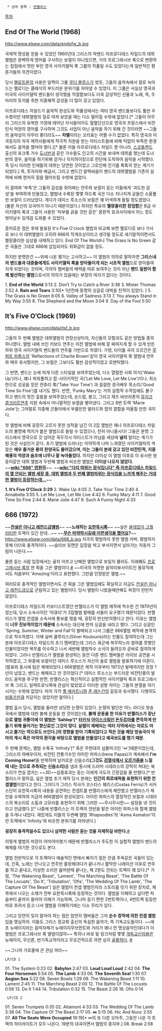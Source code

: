   * 상위 항목 : [[반젤리스]]

[[목차]]

== End Of The World (1968) ==
http://www.elsew.com/data/endofw_b.jpg

국제적 명성을 얻을 수 있었던 1960년대 그리스의 락밴드 아프로디테스 차일드의 데뷔 앨범은 완벽하게 영어를 구사하는 보컬이 아니었으면, 거의 프로그레시브 록으로 변환하는 접점에서 멋만 부린 영국 사이키델릭 록 그룹의 작품일 수도 있었다는게 일반적인 평론가들의 의견이었다. 

당시 [[멜로트론]]의 사용은 일찍이 그룹 [[무디 블루스]]가 썼듯, 그들의 음악속에서 절로 녹아드는 멜로디는 클래식의 부드러운 분위기를 자아낼 수 있었다. 이 그룹은 사실상 영국과 미국의 사이키델릭 밴드들이 생각했을 적절함보다도 더욱 감성적인 선율과 노래, 즉, 두마리의 토끼를 취한 지중해적 감성을 더 많이 갖고 있었다. 

아프로디테스 차일드가 음악적 완성도와 작품성에서는 여타 영국 밴드들보다도 훨씬 우수했지만 데뷔앨범의 질로 따져 보았을 때는 다소 떨어질 수밖에 없었다.[* 그들이 아무리 그리스의 유복한 가정에 태어난 자식들이어도 혈혈단신으로 영국과 프랑스에서 비잔틴식 억양의 영어를 구사하며 그것도 사업이 아닌 음악을 하기 위해 건 것이라면 ~~그들의 음악성이 아무리 좋더라도~~ '''차별'''이라는 꼬리표는 어쩔 수가 없었다. 특히 영국과 미국등지의 자국 제작사들에게 적극적 지원을 받는 아티스트들에 비해 턱없이 부족한 환경에서도 음악을 했어야 했다.][* 물론 이들 아프로디테스 차일드 뿐 아니라, [[스코틀랜드]] 출신의 포크록 가수 [[도너반]]과 같은 가수들도 인고의 시간을 보내며 데뷔를 했는데 도너반의 경우, 음악을 하기위해 걷거나 히치하이킹으로 런던에 도착하여 음악을 시작했다. 즉 당시 이러한 인재들의 데뷔는 당연한 것이었고 그로인해 인기를 톡톡히 얻는 계기가 되었다.] 즉, 투자자와 배급사, 그리고 밴드간 알력싸움이 밴드의 데뷔앨범을 기존의 실력에 비해 현저히 질을 떨어뜨릴 수밖에 없었다. 

이 결여와 '부족'은 그들의 감성을 쥐어짜는 연주와 보컬이 듣는 이들에게 '과도한 감성'을 부여하게 만들었고, 앨범내 수록된 몇몇 하드록 곡은 다소 지나치게 공들인 소울풀한 보컬이 드러났었다. 게다가 데미스 루소스의 보컬은 꽤 어색하게 들릴 정도였었다. (물론 자신의 모국어가 아니기 때문이었다.) 하지만 특유의 '''멜랑꼴리한 장엄함'''은  B급 사이키델릭 록과 그들이 사용한 '피부를 긁을 것만 같은' 몽환적 효과사이에서 어느 정도 벗아날수 있게끔 도와줄 수 있었다.

흥미로운 점은 후에 발표된 It's Five O'clock 앨범과 비교해 보면 멜로디로 보나 가사로 보나 이 데뷔앨범이 오히려 666의 직계조상이라고 생각될 정도로 세기말적이면서도 멜랑콜리한 심상을 내재하고 있다. End Of The World나 The Grass Is No Green 같은 곡들은 그대로 666에 삽입되어도 위화감이 없을 정도.

하지만 분명한건 ~~위에 나온 평가는 고사하고~~ 이 앨범의 의의로 말하자면 '''그리스내의 밴드들과 대중들에게도 사이키델릭 록을 받아들이게 되는 시초적 앨범'''으로 받아들여지게 되었다는 것이며, 각자의 멤버들의 매력을 따로 보여주는 것이 아닌 '''밴드 일원이 함께 발산하는 앨범'''으로서의 의의가 있음에는 부정의 여지가 없다는 것이다.

1. '''End of the World'''           3:13
2. Don’t Try to Catch a River      3:38
3. Mister Thomas                    2:52
4. '''Rain and Tears'''             3:10[* 1년전에 동명의 싱글로 대박을 친적이 있었다. ]
5. The Grass is No Green            6:05
6. Valley of Sadness                3:13
7. You always Stand in My Way       3:55
8. The Shepherd and the Moon        3:04
9. Day of the Fool                  5:50

== It’s Five O’Clock (1969) ==
http://www.elsew.com/data/itsf_b.jpg

그들의 두 번째 앨범은 데뷔앨범의 연장선상이자, 자신들의 모험과도 같은 방법들 중의 하나였다. 앨범 내에 쓰인 키보드 연주는 이전 앨범에 비해 잘 짜여지게 할 수 있게 만든 하위 영국 사이키델릭 밴드들의 연주를 기반으로 하였다. 가령, 타이틀 곡의 오르간은 [[루퍼트 피플스]]의 'Reflections of Charlie Brown'같이 영국 사이키델릭 록 앨범내 연주와 매우 유사했지만, 그 보컬은 그보다도 훨씬 감성적이었고 로맨틱했다. 

그 반면, 밴드는 눈에 띄게 다른 스타일을 보여주었는데, 다소 열렬한 사회 의식('Wake Up')이나, 꽤나 파워풀하고 팝-사이키적인 곡('Let Me Love, Let Me Live')이나, 최소한으로 성공을 얻은 컨츄리 록('Take Your Time') 과 걸걸한 경극배우 목소리('Good Time So Fine')를 내기도 했다. 반면, 'Funky Mary'는 거의 실험적 수작임에도 불구하고 밴드의 멋진 출발을 보여주었는데, 손드럼, 봉고, 그리고 재즈 비브라폰의 [[뮤지크 콩크리트]]연주 지원 속에서 미니멀적인 보컬을 뱉어냈다. 그리고 8번 트랙 'Marie Jolie'는 그야말로 지중해 곤돌라에서 부를만한 발라드와 팝의 결합을 떠올릴 만한 곡이다. 

첫 앨범에 비해 굉장히 고르지 못한 성적을 남긴 이 2집 앨범은 꽤나 아프로디테스 차일드의 불명예 딱지가 붙은 앨범으로 들릴 수 있겠으나, 전혀 아니올시다! 그들은 분명 그리스에서 영국으로 갓 넘어온 꼭두각시 아티스트가 아님을 세상에 '''널리''' 알리는 계기가 된 것은 사실인거 같다. 초기 앨범에 드러나는 미약하게 나마 느껴졌던 사이키델릭의 색깔은 '''매우 즐거운 풍의 찬양곡도 들어갔으며, 이는 그들이 본래 갖고 있던 비잔틴적, 지중해풍의 억양과 음조에 너무나 잘 녹아들었다.''' 하지만 더이상 이 앨범 이후로 이 유사한 쌍둥이같은 데뷔 앨범과 두번째 앨범과 비슷한 앨범은 '''더이상 나오지 않았다.''' ~~'''[[wiki:"666" 영원히]]'''~~. ~~'''[[wiki:"다리 따위는 장식입니다" 즉 아프로디테스 차일드의 몇 안되는 앨범 세장 중, 데뷔 앨범과 두 번째 앨범따위는 장식임을 느끼게 해주는 거대한 앨범이 등장하는데...]]'''~~

'''1. It’s Five O’Clock                3:29'''
2. Wake Up                          4:05
3. Take Your Time                   2:40
4. Annabella                        3:55
5. Let Me Love, Let Me Live         4:42
6. Funky Mary                       4:11
7. Good Time So Fine                2:44
8. Marie Jolie                      4:47
9. Such A Funny Night               4:33
        
== 666 (1972) ==
~~'''[[전설은 아니고 레전드급]]앨범'''~~
~~'''노래하는 [[요한묵시록]]'''~~ 
~~실은 [[쓸데없이 고퀄리티]]한 트랙이 있긴 한데...~~
~~'''[[무슨 마약하시길래 이런생각을 했어요]]?'''~~
http://www.elsew.com/data/666_b.jpg
지극히 평범하지 못한 앨범 커버. 평범하지 못해 더더욱 충격적이다. ~~슬리브 뒷면은 담장을 박고 부서지면서 날라가는 자동차 그림이 나온다.~~

물론 듣는 사람 입장에서는 골치 아프고 난해한 앨범으로 보일지 몰라도. 이래봬도 [[프로그레시브 록]]의 한 획을 그은 앨범이다.[http://www.allmusic.com/album/666-mw0000501041 #] ~~미국의 저명한 음악리뷰사이트인 올뮤직에서도 처음부터 'Amazing'이라고 표현했다. 그만큼 인정받은 앨범.~~

여러모로 충격적인 앨범이면서도 큰 획을 그은 앨범임에도 확실하고 지금도 [[전설은 아니고 레전드급]]으로 군림하고 있는 앨범이다. 당시 앨범이 나왔을때만해도 파장이 만만치 않았다. 

아프로디테스 차일드의 키보디스트였던 반젤리스가 이 앨범 제작에 착수한 건 1970년이었는데, 당시 소속사이던 '머큐리'가 3집앨범 발매를 서둘러 요구했기 때문이었다. 반젤리스가 앨범 컨셉을 소속사에 통보를 했을 때, 굉장히 반신반의했다고 한다. 이유는 앨범이 '''너무 진보적이었기 때문에''' 소속사는 대신에 먼저 싱글을 내라고 했다. 그리고 싱글인 'Spring, Summer, Winter and Fall'이 발매되고 나서 그룹은 666앨범 제작에 본격적으로 착수하였다. 이때 실버 쿨루리스(Silver Koulouris)라는 인물도 참여하는데 그는 본래 아프로디테스 차일드의 초기 멤버였는데 그리스 육군에 복무하느라 참여를 못했던 인물이었지만 복무를 이수하고 나서 세번째 앨범착수 소식이 들려오자 곧바로 참여하게 되었다. 그러나 반젤리스가 앨범을 완성하는 동안 다른 밴드 멤버들은 라이브 공연을 시작하였고, 그 와중에 보컬이던 데미스 루소스가 자신의 솔로 앨범을 발표하기에 이른다.(발표와 동시에 팀은 해체되었다.) 666앨범은 제작 이후부터 1972년 발매까지만 장장 1년이 넘었고, 밴드는 해체되고 만 것이었다.[* 데미스 루소스는 부드러운 비잔틴풍의 발라드 음악을 추구한 반면, 반젤리스는 혁신적이고 실험적인 사이키델릭 록과 프로그레시브 록 그리고, 일렉트로닉쪽에 관심이 많았었고 이러한 성향 차이는 그들의 분열을 야기시키는 수밖에 없었다. 마치 각각 [[폴 매카트니]]와 [[존 레논]]간의 갈등과 유사했다. 다행히도 [[비틀즈]]만큼 치닫지는 않았지만 말이다.]

앨범 출시 당시, 앨범을 둘러싼 상당한 논쟁이 있었다. 논쟁의 발단은 어느 라디오 방송국에서 앨범에 대한 불매 운동을 한 것이었는데, '''불매 운동을 한 이유가 반젤리스가 장난으로 앨범 귀퉁이에 이 앨범은 'Sahlep'[* [[터키]]식 [[아이스크림]]인 [[돈두르마]]를 쫀득하게 만들기 위해 들어가는 향신료인 그것이 맞다. 살렙이 재배되는 여러 지역에서는 차로도 마시고 줄기는 약으로도 쓰인다.]의 영향을 받아 기록되었다고 적은 것을 해당 방송국이 악마의 계시 혹은 마약의 환각을 바탕으로 앨범을 만들었다고 왜곡보도를 했기 때문.'''

두 번째 문제는, 앨범 수록곡 'Infinity'[* 혹은 무한대의 심볼마크인 '∞']때문이었는데, 그리스의 여배우이자, 비잔틴 전통가수인 아이린 파파스(Irene Papas)가 계속해서 '''I'm Coming Home!'''을 반복하며 날카로운 신음소리'''(그것도 [[검열삭제]]시 [[오르가즘]]을 느낄 때 내는 것으로 추측되는 신음소리)'''를 냄과 동시에 드러머 시데라스의 강력히 쳐대는 북소리가 연실 겹치는 ~~3D~~삼중효과는 듣는 이에게 극도의 긴장감을 줄 만했다.[* 반젤리스가 말하길, 실은 앨범 초기 제작 당시 본래는 '''인간의 희로애락을 표현하기 위한 컨셉앨범'''이었다고 한다. 그러다가 그리스 작사가 코스타스 훼리스(Costas Ferris)가 서커스단이 요한묵시록의 내용을 공연하는 컨셉트를 반젤리스에게 제안했고 반젤리스가 제안을 수락하여 지금의 666앨범이 완성되었다. 아이린 파파스의 열정적인 보컬과 시데라스의 북소리로 소돔과 고모라를 표현하기 위해 그러한 ~~무시무시한~~ 설정을 낸 것이라고 언급했다.][* 나중에 반젤리스는 이 트랙의 전반을 맡은 아이린 파파스와 함께 앨범을 두개나 내었다. 재밌게도 이들의 두번째 앨범 'Rhapsodies'의 'Asma Asmaton'이란 트랙에서 'Infinity'와 비슷한 분위기를 자아낸다.]

'''굉장히 충격적일수도 있으니 심약한 사람은 듣는 것을 자제하길 바란다.'''[http://www.youtube.com/watch?v=iVLQnSaXbPM #]

이렇게 앨범의 파장이 어마어마했기 때문에 반젤리스가 주도한 이 실험적 앨범이 밴드의 해체를 야기한 것으로도 본다.

앨범 전반적으로 각 트랙마다 예술적인 면에서 빠지기 힘든 만큼 주옥같은 곡들이 있는데, 간혹, 노래는 안나오고 연주만 줄창해대다가 끝나거나 짧막한 나래이션 이후로 연주를 하고 끝내고, 이상한 소리만 읊어댄채 끝나는, 채 2분도 안되는 트랙이 꽤 있다.[* 가령, 'The Wakening Beast', 'Lament', 'The Marching Beast', 'The Battle Of The Locusts', 'Do It', 'Tribulation', 'Ofis', 'The Wedding Of The Lamb', 'The Capture Of The Beast'] 실은 앨범이 컨셉 앨범인지라 스토리를 잇기 위한 장치로, 제목에서 나오는 소재가 전부 요한묵시록에 등장하는 것이다. 앨범을 이해하고 싶다면 처음부터 끝까지 들어야 이해가 가능하며, 그나마 듣기 편한 2번트랙이나, 4번트랙 등등만 따로 추려서 듣고 나서 앨범을 이해하기에는 다소 무리가 있다.

그리고 당연히 잊지 말아야 하는 점은 엄연히 멤버들은 그저 '''순수 창작에 의한 컨셉 앨범'''임을 명심하자. 이들도 그리스 정교회 출신의 독실한 음악가, 즉 기독교도들이다. ~~애초 뉴에이지라는 음악자체가 뉴에이지무브먼트와 거리가 꽤나 먼 명상음악인데다가 이 앨범은 프로그레시브 록 앨범이잖아~~ 특히나 바로 밑 링크처럼 몇몇 [[개독교]]신자들은 뉴에이지, 무신론, 반기독교적이라고 무조건적으로 까면 심히 [[골룸]]하다.
[http://blog.daum.net/parkland/8571164 #]

~~그니까 가로줄에 큰 관심 꺼라~~


 LP/CD 1
01.  The System                      0:23
02.  '''Babylon'''                        2:47
03.  '''Loud Loud Loud'''                  2:42
04.  '''The Four Horsemen'''               5:54
05.  '''The Lamb'''                        4:33
06.  '''The Seventh Seal'''                1:30
07.  '''Aegian Sea'''                      5:22
08.  Seven Bowls                     1:29
09.  The Wakening Beast              1:11
10. Lament                           2:45
11. The Marching Beast               2:00
12. The Battle Of The Locusts        0:56
13. Do It                            1:44
14. Tribulation                      0:32
15. The Beast                        2:26
16. Ofis                             0:14
        
  LP/CD 2
01.  Seven Trumpets                  0:35
02.  Altamont                        4:33
03.  The Wedding Of The Lamb         3:38
04.  The Capture Of The Beast        2:17
05.  '''∞'''                              5:15
06.  Hic And Nunc                    2:55
07.  '''All The Seats Were Occupied'''    19:19[* ∞의 또 다른 오마주, 그동안 나온 각 트랙의 하이라이트가 모두 나온다. 19분의 대곡이면서 앨범의 종지부.]
08.  Break                           2:58

